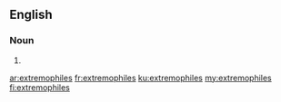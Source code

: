 ==English==

===Noun===
{{head|en|noun plural form}}

# {{plural of|extremophile|lang=en}}

[[ar:extremophiles]]
[[fr:extremophiles]]
[[ku:extremophiles]]
[[my:extremophiles]]
[[fi:extremophiles]]